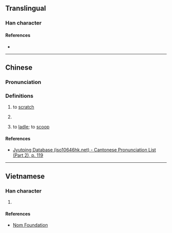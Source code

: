 {{also|㧟}}
{{character info/new}}
==Translingual==

===Han character===
{{Han char|rn=64|rad=手|as=13|sn=16|four=|canj=QSEG,XQSEG|ids=⿰扌匯}}

====References====
* {{Han ref|kx=0458.320|dkj=12823|dj=0807.190|hdz=31967.090|uh=64D3|ud=25811}}

----

==Chinese==
{{zh-forms|s=㧟}}

===Pronunciation===
{{zh-pron
|m=kuǎi
|c=kwaai5
|mc=y
|oc=y
|cat=v
}}

===Definitions===
{{zh-hanzi}}

# {{lb|zh|dialectal}} to [[scratch]]
#: {{zh-x|擓 癢癢{yang}|to '''scratch''' an inch}}
# {{lb|zh|dialectal}} {{zh-synonym|挎|to [[carry]] on the [[arm]]}}
# {{lb|zh|dialectal}} to [[ladle]]; to [[scoop]]

====References====
* [http://www.iso10646hk.net/jp/document/download.jsp Jyutping Database (iso10646hk.net) - Cantonese Pronunciation List (Part 2), p. 119]

----

==Vietnamese==

===Han character===
{{vi-hantu|rs=手13|hối}}

# {{rfdef|vi|sort=手13}}

====References====
* [http://nomfoundation.org/common/nom_details.php?codepoint=64d3 Nom Foundation]